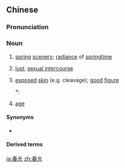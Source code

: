 ==Chinese==
{{zh-forms}}

===Pronunciation===
{{zh-pron
|m=chūnguāng
|c=ceon1 gwong1
|cat=n
}}

===Noun===
{{zh-noun}}

# [[spring]] [[scenery]]; [[radiance]] of [[springtime]]
# {{lb|zh|figuratively}} [[lust]]; [[sexual intercourse]]
# {{lb|zh|figuratively}} [[exposed]] [[skin]] (e.g. cleavage); [[good]] [[figure]]
#*: {{zh-x|^趙 ^薇 俯身 鞠躬 慷慨 洩 春光|[Zhao Wei] bows and exposes a generous amount of '''cleavage'''|ref='''2009''', [http://sexheath.banzhu.co/article/sexheath-83-803975.html {{lang|zh|赵薇膝盖惊现乌青瘀痕 俯身鞠躬慷慨泄春光}}]}}
# {{lb|zh|figuratively|literary}} [[age]]

====Synonyms====
* {{zh-l|春色}}

====Derived terms====
{{zh-der|春光融融|春光漏泄|春光如海|漏洩春光|春光明媚}}

[[ja:春光]]
[[zh:春光]]